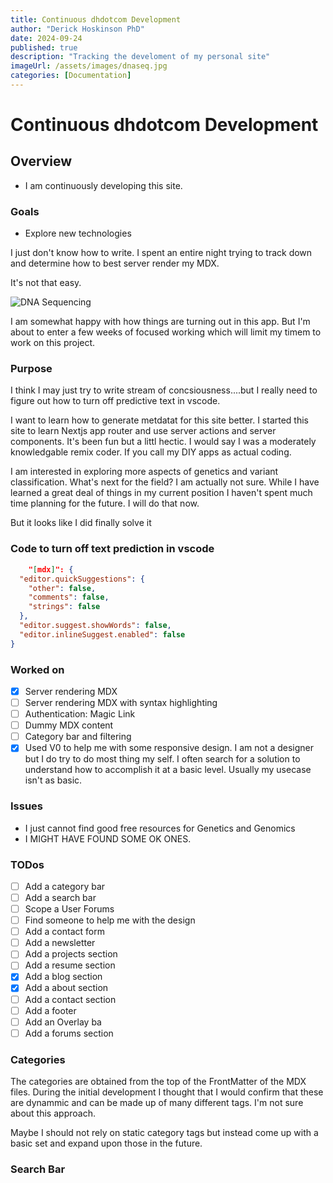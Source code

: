 ```yaml
---
title: Continuous dhdotcom Development
author: "Derick Hoskinson PhD"
date: 2024-09-24
published: true
description: "Tracking the develoment of my personal site"
imageUrl: /assets/images/dnaseq.jpg
categories: [Documentation]
---
```


# Continuous dhdotcom Development

## Overview

- I am continuously developing this site.

### Goals

- Explore new technologies

I just don't know how to write. I spent an entire night trying to track down and determine how to best server render my MDX.

It's not that easy.

![DNA Sequencing](/assets/images/dnaseq.jpg)

I am somewhat happy with how things are turning out in this app. But I'm about to enter a few weeks of focused working which will limit my timem to work on this project.

### Purpose

I think I may just try to write stream of concsiousness....but I really need to figure out how to turn off predictive text in vscode.

I want to learn how to generate metdatat for this site better. I started this site to learn Nextjs app router and use server actions and server components. It's been fun but a littl hectic. I would say I was a moderately knowledgable remix coder. If you call my DIY apps as actual coding.

I am interested in exploring more aspects of genetics and variant classification. What's next for the field? I am actually not sure. While I have learned a great deal of things in my current position I haven't spent much time planning for the future. I will do that now.

But it looks like I did finally solve it

### Code to turn off text prediction in vscode

```json
    "[mdx]": {
  "editor.quickSuggestions": {
    "other": false,
    "comments": false,
    "strings": false
  },
  "editor.suggest.showWords": false,
  "editor.inlineSuggest.enabled": false
}
```

### Worked on

- [x] Server rendering MDX
- [ ] Server rendering MDX with syntax highlighting
- [ ] Authentication: Magic Link
- [ ] Dummy MDX content
- [ ] Category bar and filtering
- [x] Used V0 to help me with some responsive design. I am not a designer but I do try to do most thing my self. I often search for a solution to understand how to accomplish it at a basic level. Usually my usecase isn't as basic.

### Issues

- I just cannot find good free resources for Genetics and Genomics
- I MIGHT HAVE FOUND SOME OK ONES.

### TODos

- [ ] Add a category bar
- [ ] Add a search bar
- [ ] Scope a User Forums
- [ ] Find someone to help me with the design
- [ ] Add a contact form
- [ ] Add a newsletter
- [ ] Add a projects section
- [ ] Add a resume section
- [x] Add a blog section
- [x] Add a about section
- [ ] Add a contact section
- [ ] Add a footer
- [ ] Add an Overlay ba
- [ ] Add a forums section

### Categories

The categories are obtained from the top of the FrontMatter of the MDX files. During the initial development I thought that I would confirm that these are dynammic and can be made up of many different tags. I'm not sure about this approach.

Maybe I should not rely on static category tags but instead come up with a basic set and expand upon those in the future.

### Search Bar
